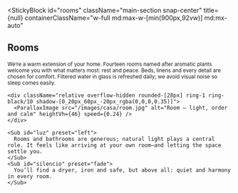 
<StickyBlock
  id="rooms"
  className="main-section snap-center"
  title={null}
  containerClassName="w-full md:max-w-[min(900px,92vw)] md:mx-auto"
>
  <Reveal preset="up"><h2 className="text-2xl md:text-4xl font-semibold mb-4 md:mb-6">Rooms</h2></Reveal>

  <div className="space-y-6 md:space-y-8">
    <Sub id="esencia" preset="blur-up">
      We’re a warm extension of your home. Fourteen rooms named after aromatic plants welcome you with what matters most: rest and peace.
    </Sub>
    <Sub id="detalle" preset="up">
      Beds, linens and every detail are chosen for comfort. Filtered water in glass is refreshed daily; we avoid visual noise so sleep comes easily.
    </Sub>

    <div className="relative overflow-hidden rounded-[28px] ring-1 ring-black/10 shadow-[0_20px_60px_-20px_rgba(0,0,0,0.35)]">
      <ParallaxImage src="/images/casa/room.jpg" alt="Room — light, order and calm" heightVh={46} speed={0.24} />
    </div>

    <Sub id="luz" preset="left">
      Rooms and bathrooms are generous; natural light plays a central role. It feels like arriving at your own room—and letting the space settle you.
    </Sub>
    <Sub id="silencio" preset="fade">
      You’ll find a dryer, iron and safe, but above all: quiet and harmony in every room.
    </Sub>
  </div>
</StickyBlock>